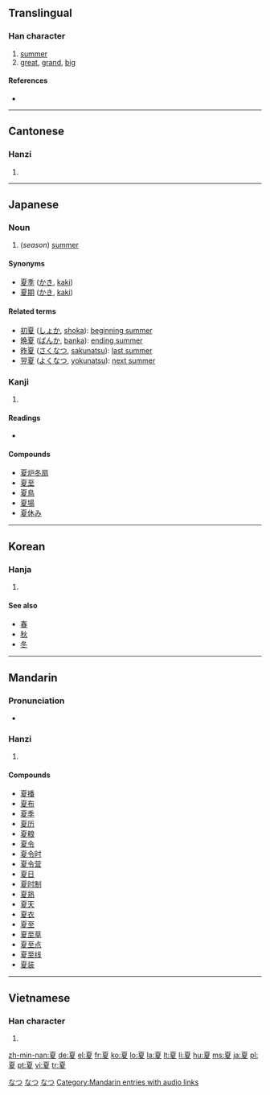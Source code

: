 {{zh-hanzi|{{zh-lookup|夏}}}}
==Translingual==

===Han character===
{{Han char|rn=35|rad=夊|as=07|sn=10|four=1024<sub>7</sub>|canj=一山竹水 (MUHE)}}

# [[summer]]
# [[great]], [[grand]], [[big]]

====References====
* {{Han ref|kx=0245.120|dkj=05720|dj=0485.290|hdz=20869.100|uh=590F|ud=22799|bh=AE4C|bd=44620}}

----

==Cantonese==

===Hanzi===
{{yue-hanzi|jyut=|y=ha6}}

# {{defn|Cantonese|sort=夊07}}

----

==Japanese==

===Noun===
{{ja-noun|k|hira=なつ|rom=natsu}}

# (''season'') [[summer]]

====Synonyms====
* [[夏季]] ([[かき]], [[kaki]])
* [[夏期]] ([[かき]], [[kaki]])
====Related terms====
* [[初夏]] ([[しょか]], [[shoka]]): [[beginning summer]]
* [[晩夏]] ([[ばんか]], [[banka]]): [[ending summer]]
* [[昨夏]] ([[さくなつ]], [[sakunatsu]]): [[last summer]]
* [[翌夏]] ([[よくなつ]], [[yokunatsu]]): [[next summer]]

===Kanji===
{{ja-kanji|grade=2|rs=夊07}}

# {{defn|Japanese}}

====Readings====
* {{ja-readings|on=[[か]] (ka), [[げ]] (ge)|kun=[[なつ]] (natsu)}}

====Compounds====
* [[夏炉冬扇]]
* [[夏至]]
* [[夏鳥]]
* [[夏場]]
* [[夏休み]]

[[Category:1000 Japanese basic words|なつ]]
[[Category:ja:Seasons|なつ]]
[[Category:ja:Calendar terms|なつ]]

----

==Korean==

===Hanja===
{{ko-hanja|hangeul=[[하]]|rv=ha|mr=ha}}

# {{defn|Korean|sort=夊07}}

====See also====
* [[春]]
* [[秋]]
* [[冬]]

----

==Mandarin==

===Pronunciation===
*{{audio|zh-xià.ogg|audio}}

===Hanzi===
{{cmn-hanzi|pin=[[xià]] ([[xia4]])|wg=hsia<sup>4</sup>}}

# {{defn|Mandarin|sort=夊07}}

====Compounds====
* [[夏播]]
* [[夏布]]
* [[夏季]]
* [[夏历]]
* [[夏粮]]
* [[夏令]]
* [[夏令时]]
* [[夏令营]]
* [[夏日]]
* [[夏时制]]
* [[夏熟]]
* [[夏天]]
* [[夏衣]]
* [[夏至]]
* [[夏至草]]
* [[夏至点]]
* [[夏至线]]
* [[夏装]]

[[Category:Mandarin entries with audio links]]

----

==Vietnamese==

===Han character===
{{vi-hantu|[[hạ]], [[hè]]|rs=夊07}}

# {{defn|Vietnamese|sort=夊07}}

[[zh-min-nan:夏]]
[[de:夏]]
[[el:夏]]
[[fr:夏]]
[[ko:夏]]
[[lo:夏]]
[[la:夏]]
[[lt:夏]]
[[li:夏]]
[[hu:夏]]
[[ms:夏]]
[[ja:夏]]
[[pl:夏]]
[[pt:夏]]
[[vi:夏]]
[[tr:夏]]